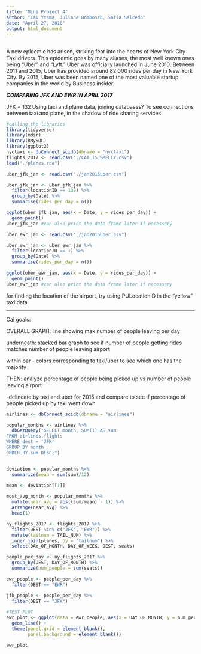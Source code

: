 ```yaml
---
title: "Mini Project 4"
author: "Cai Ytsma, Juliane Bombosch, Sofia Salcedo"
date: "April 27, 2018"
output: html_document
---
```


##
  A new epidemic has arisen, striking fear into the hearts of New York City Taxi drivers. This epidemic goes by many aliases, the most well known ones being "Uber" and "Lyft." Uber was officially launched in June 2010. Between 2011 and 2015, Uber has provided around 82,000 rides per day in New York City. By 2015, Uber was been named one of the most valuable startup companies in the world by Business insider. 

***COMPARING JFK AND EWR IN APRIL 2017***

JFK = 132
Using taxi and plane data, joining databases? To see connections between taxi and plane, in the shadow of ride sharing services.


```r
#calling the libraries
library(tidyverse)
library(mdsr)
library(RMySQL)
library(ggplot2)
nyctaxi <- dbConnect_scidb(dbname = "nyctaxi")
flights_2017 <- read.csv("./CAI_IS_SMELLY.csv")
load("./planes.rda")
```

```r
uber_jfk_jan <- read.csv("./jan2015uber.csv")

uber_jfk_jan <- uber_jfk_jan %>%
  filter(locationID == 132) %>%
  group_by(Date) %>%
  summarise(rides_per_day = n()) 

ggplot(uber_jfk_jan, aes(x = Date, y = rides_per_day)) +
  geom_point()
uber_jfk_jan #can also print the data frame later if necessary
```

```r
uber_ewr_jan <- read.csv("./jan2015uber.csv")

uber_ewr_jan <- uber_ewr_jan %>%
  filter(locationID == 1) %>%
  group_by(Date) %>%
  summarise(rides_per_day = n())

ggplot(uber_ewr_jan, aes(x = Date, y = rides_per_day)) +
  geom_point()
uber_ewr_jan #can also print the data frame later if necessary

```
for finding the location of the airport, try using PULocationID in the "yellow" taxi data

----------
Cai goals:

OVERALL GRAPH: line showing max number of people leaving per day

underneath: stacked bar graph to see if number of people getting rides matches number of people leaving airport

within bar - colors corresponding to taxi/uber to see which one has the majority

THEN: analyze percentage of people being picked up vs number of people leaving airport

  -delineate by taxi and uber for 2015 and compare to see if percentage of people picked up by taxi went down

```r
airlines <- dbConnect_scidb(dbname = "airlines")

popular_months <- airlines %>%
  dbGetQuery("SELECT month, SUM(1) AS sum
FROM airlines.flights
WHERE dest = 'JFK'
GROUP BY month
ORDER BY sum DESC;")


deviation <- popular_months %>%
  summarize(mean = sum(sum)/12)

mean <- deviation[[1]]

most_avg_month <- popular_months %>%
  mutate(near_avg = abs((sum/mean) - 1)) %>%
  arrange(near_avg) %>%
  head(1)
```

```r
ny_flights_2017 <- flights_2017 %>%
  filter(DEST %in% c("JFK", "EWR")) %>%
  mutate(tailnum = TAIL_NUM) %>%
  inner_join(planes, by = "tailnum") %>%
  select(DAY_OF_MONTH, DAY_OF_WEEK, DEST, seats)
```

```r
people_per_day <- ny_flights_2017 %>% 
  group_by(DEST, DAY_OF_MONTH) %>%
  summarize(num_people = sum(seats))

ewr_people <- people_per_day %>%
  filter(DEST == "EWR")

jfk_people <- people_per_day %>%
  filter(DEST == "JFK")
```

```r
#TEST PLOT
ewr_plot <- ggplot(data = ewr_people, aes(x = DAY_OF_MONTH, y = num_people)) +
  geom_line() +
  theme(panel.grid = element_blank(),
        panel.background = element_blank())

ewr_plot
```
